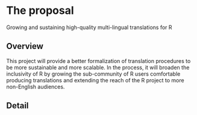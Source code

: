 # The proposal

Growing and sustaining high-quality multi-lingual translations for R

## Overview

This project will provide a better formalization of translation procedures to be more
sustainable and more scalable. In the process, it will broaden the inclusivity of R by
growing the sub-community of R users comfortable producing translations and extending
the reach of the R project to more non-English audiences.

## Detail
<!--
Go into more detail about the specifics of the project and it delivers against the problem.

Depending on project type the detail section should include:

 - [ ] Minimum Viable Product
 - [ ] Architecture
 - [ ] Assumptions
-->